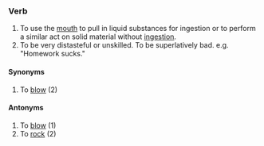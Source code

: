 ===Verb===
#To use the [[mouth]] to pull in liquid substances for ingestion or to perform a similar act on solid material without [[ingestion]].
#To be very distasteful or unskilled. To be superlatively bad. e.g. "Homework sucks."

====Synonyms====
#To [[blow]] (2)

====Antonyms====
#To [[blow]] (1)
#To [[rock]] (2)